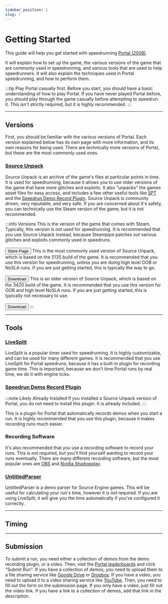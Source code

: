 ```yaml
---
sidebar_position: 1
slug: /
---
```


# Getting Started

This guide will help you get started with speedrunning [Portal (2008)](https://en.wikipedia.org/wiki/Portal_(video_game)).

It will explain how to set up the game, the various versions of the game
that are commonly used in speedrunning, and various tools that are used to help speedrunners. It will also explain
the techniques used in Portal speedrunning, and how to perform them.

:::tip Play Portal casually first.
Before you start, you should have a basic understanding of how to play Portal. If you have never played Portal before,
you should play through the game casually before attempting to speedrun it. This isn't strictly required, but it is highly
recommended.
:::

---
## Versions

First, you should be familiar with the various versions of Portal. Each version explained below has its own page with
more information, and its own reasons for being used. There are technically more versions of Portal, but these are the
most commonly used ones.

### [Source Unpack](https://wiki.sourceruns.org/wiki/Source_Unpack)

Source Unpack is an archive of the game's files at particular points
in time. It is used for speedrunning, because it allows you to use older versions of the game that have more glitches
and exploits. It also "unpacks" the games asset files for easy access, and includes a few other useful tools like
[SPT](https://github.com/YaLTeR/SourcePauseTool) and the [Speedrun Demo Record Plugin](https://github.com/RedHaze/speedrun-demo-record-unified).
Source Unpack is community driven, very reputable, and very safe. If you are concerned about it's safety, you can
technically use the Steam version of the game, but it is not recommended.


:::info Versions
<Tabs defaultValue="5135">
    <TabItem value="steampipe" label="Steampipe">
        This is the version of the game that comes with Steam. Typically, this version is not used for speedrunning. It
        is recommended that you use Source Unpack instead, because Steampipe patches out various glitches and exploits
        commonly used in speedruns.<br /><br />
        <a href="https://store.steampowered.com/app/400/Portal/"><button class="button button--secondary">Store Page</button></a>
    </TabItem>
    <TabItem value="5135" label="5135">
        This is the most commonly used version of Source Unpack, which is based on the 5135 build of the game. It is
        recommended that you use this version for speedrunning, unless you are doing high level OOB or NoSLA runs. If you
        are just getting started, this is typically the way to go.<br /><br />
        <a href="https://sourceunpack.gameabusefastcomplete.com/Source_Unpack.zip"><button class="button button--secondary">Download</button></a>
    </TabItem>
    <TabItem value="3420" label="3420">
        This is an older version of Source Unpack, which is based on the 3420 build of the game. It is recommended that
        you use this version for OOB and high level NoSLA runs. If you are just getting started, this is typically not
        necessary to use.<br /><br />
        <a href="https://sourceunpack.gameabusefastcomplete.com/Portal_3420.7z"><button class="button button--secondary">Download</button></a>
    </TabItem>
</Tabs>
:::

---
## Tools

### [LiveSplit](https://livesplit.org/downloads/)

LiveSplit is a popular timer used for speedrunning. It is highly customizable, and can be used for many different
games. It is recommended that you use LiveSplit for Portal speedruns, because it has a built-in plugin for recording
game time. This is important, because we don't time Portal runs by real time, we do it with engine ticks.

### [Speedrun Demo Record Plugin](https://github.com/RedHaze/speedrun-demo-record-unified)
:::note Likely Already Installed
If you installed a Source Unpack version of Portal, you do not need to install this plugin. It is already included.
:::

This is a plugin for Portal that automatically records demos when you start a run. It is highly recommended that you
use this plugin, because it makes recording runs much easier.

### Recording Software
It's also recommended that you use a recording software to record your runs. This is not required, but you'll find
yourself wanting to record your runs eventually. There are many different recording software, but the most popular
ones are [OBS](https://obsproject.com/) and [Nvidia Shadowplay](https://www.nvidia.com/en-us/geforce/geforce-experience/shadowplay/).

### [UntitledParser](https://github.com/UncraftedName/UncraftedDemoParser)

UntitledParser is a demo parser for Source Engine games. This will be useful for calculating your run's time, however
it is not required. If you are using LiveSplit, it will give you the time automatically if you've configured it correctly.

---
## Timing

---
## Submission

To submit a run, you need either a collection of demos from the demo recording plugin, or a video. Then,
visit the [Portal leaderboards](https://www.speedrun.com/portal) and click "Submit Run". If you have a collection of
demos, you need to upload them to a file sharing service like [Google Drive](https://drive.google.com/) or [Dropbox](https://www.dropbox.com/).
If you have a video, you need to upload it to a video sharing service like [YouTube](https://www.youtube.com/).
Then, you need to fill out the form on the submission page. If you only have a video, just fill out the video link. If
you have a link to a collection of demos, add that link in the description.